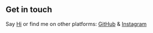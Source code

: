 ## Get in touch

Say [Hi](adam.mcdaniel17@gmail.com) or find me on other platforms: [GitHub](https://github.com/adam-mcdaniel) & [Instagram](https://www.instagram.com/adamthekiwi16/)
